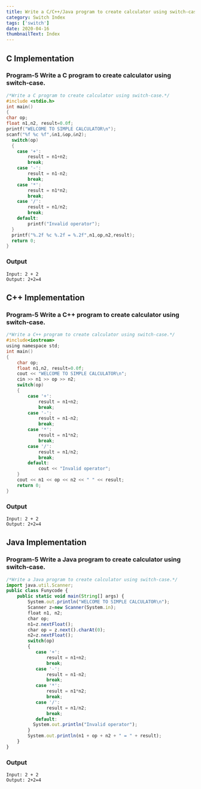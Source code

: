 ```yaml
---
title: Write a C/C++/Java program to create calculator using switch-case.
category: Switch Index
tags: ['switch']
date: 2020-04-16
thumbnailText: Index
---
```


## C Implementation
### Program-5 Write a C program to create calculator using switch-case.
```c
/*Write a C program to create calculator using switch-case.*/
#include <stdio.h>
int main()
{
char op;
float n1,n2, result=0.0f;
printf("WELCOME TO SIMPLE CALCULATOR\n");
scanf("%f %c %f",&n1,&op,&n2);
  switch(op)
  {
    case '+':
        result = n1+n2;
        break;
    case '-':
        result = n1-n2;
        break;
    case '*':
        result = n1*n2;
        break;
    case '/':
        result = n1/n2;
        break;
    default:
        printf("Invalid operator");
  }
  printf("%.2f %c %.2f = %.2f",n1,op,n2,result);
  return 0;
}
```
### Output
```
Input: 2 + 2
Output: 2+2=4
```

## C++ Implementation
### Program-5 Write a C++ program to create calculator using switch-case.
```c
/*Write a C++ program to create calculator using switch-case.*/
#include<iostream>
using namespace std;
int main()
{
    char op;
    float n1,n2, result=0.0f;
    cout << "WELCOME TO SIMPLE CALCULATOR\n";
    cin >> n1 >> op >> n2;
    switch(op)
    {
        case '+':
            result = n1+n2;
            break;
        case '-':
            result = n1-n2;
            break;
        case '*':
            result = n1*n2;
            break;
        case '/':
            result = n1/n2;
            break;
        default:
            cout << "Invalid operator";
    }
    cout << n1 << op << n2 << " " << result;
    return 0;
}
```
### Output
```
Input: 2 + 2
Output: 2+2=4
```

## Java Implementation
### Program-5 Write a Java program to create calculator using switch-case.
```js
/*Write a Java program to create calculator using switch-case.*/
import java.util.Scanner;
public class Funycode {
    public static void main(String[] args) {
        System.out.println("WELCOME TO SIMPLE CALCULATOR\n");
        Scanner z=new Scanner(System.in);
        float n1, n2;
        char op;
        n1=z.nextFloat();
        char op = z.next().charAt(0);
        n2=z.nextFloat();
        switch(op)
        {
           case '+':
               result = n1+n2;
               break;
           case '-':
               result = n1-n2;
               break;
           case '*':
               result = n1*n2;
               break;
           case '/':
               result = n1/n2;
               break;
           default:
          System.out.println("Invalid operator");
        }
        System.out.println(n1 + op + n2 + " = " + result);
    }
}
```
### Output
```
Input: 2 + 2
Output: 2+2=4
```
